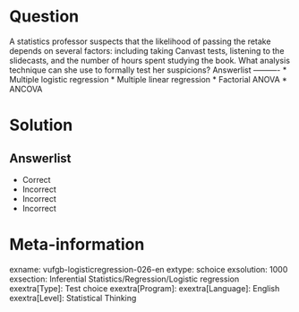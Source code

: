 Question
========

A statistics professor suspects that the likelihood of passing the retake depends on several factors: including taking Canvast tests, listening to the slidecasts, and the number of hours spent studying the book. What analysis technique can she use to formally test her suspicions? 
Answerlist
----------
* Multiple logistic regression
* Multiple linear regression
* Factorial ANOVA
* ANCOVA

Solution
========

Answerlist
----------
* Correct
* Incorrect
* Incorrect
* Incorrect

Meta-information
================
exname: vufgb-logisticregression-026-en
extype: schoice
exsolution: 1000
exsection: Inferential Statistics/Regression/Logistic regression
exextra[Type]: Test choice
exextra[Program]: 
exextra[Language]: English
exextra[Level]: Statistical Thinking
